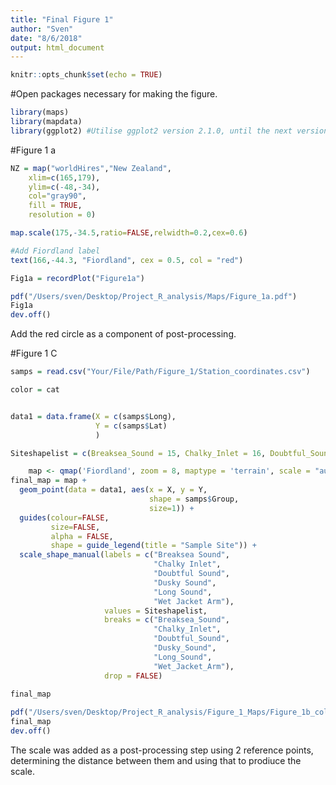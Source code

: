 ```yaml
---
title: "Final Figure 1"
author: "Sven"
date: "8/6/2018"
output: html_document
---
```


```r
knitr::opts_chunk$set(echo = TRUE)
```
#Open packages necessary for making the figure.
```r
library(maps)
library(mapdata)
library(ggplot2) #Utilise ggplot2 version 2.1.0, until the next version release of ggmaps (>2.6.1)


```
#Figure 1 a
```r

NZ = map("worldHires","New Zealand", 
    xlim=c(165,179),
    ylim=c(-48,-34), 
    col="gray90", 
    fill = TRUE,
    resolution = 0) 

map.scale(175,-34.5,ratio=FALSE,relwidth=0.2,cex=0.6)

#Add Fiordland label
text(166,-44.3, "Fiordland", cex = 0.5, col = "red")

Fig1a = recordPlot("Figure1a")

pdf("/Users/sven/Desktop/Project_R_analysis/Maps/Figure_1a.pdf")
Fig1a
dev.off()


```
Add the red circle as a component of post-processing.

#Figure 1 C
```r

samps = read.csv("Your/File/Path/Figure_1/Station_coordinates.csv")

```
```r

color = cat


data1 = data.frame(X = c(samps$Long),
                   Y = c(samps$Lat)
                   )

Siteshapelist = c(Breaksea_Sound = 15, Chalky_Inlet = 16, Doubtful_Sound = 17, Dusky_Sound = 18, Long_Sound = 25, Wet_Jacket_Arm = 2)

    map <- qmap('Fiordland', zoom = 8, maptype = 'terrain', scale = "auto")
final_map = map + 
  geom_point(data = data1, aes(x = X, y = Y, 
                               shape = samps$Group, 
                               size=1)) +
  guides(colour=FALSE,
         size=FALSE, 
         alpha = FALSE, 
         shape = guide_legend(title = "Sample Site")) +
  scale_shape_manual(labels = c("Breaksea Sound", 
                                "Chalky Inlet",
                                "Doubtful Sound", 
                                "Dusky Sound", 
                                "Long Sound", 
                                "Wet Jacket Arm"), 
                     values = Siteshapelist, 
                     breaks = c("Breaksea_Sound", 
                                "Chalky_Inlet", 
                                "Doubtful_Sound", 
                                "Dusky_Sound", 
                                "Long_Sound", 
                                "Wet_Jacket_Arm"), 
                     drop = FALSE)

final_map
    
pdf("/Users/sven/Desktop/Project_R_analysis/Figure_1_Maps/Figure_1b_colour_S.pdf")
final_map
dev.off()

```
The scale was added as a post-processing step using 2 reference points, determining the distance between them and using that to prodiuce the scale.





